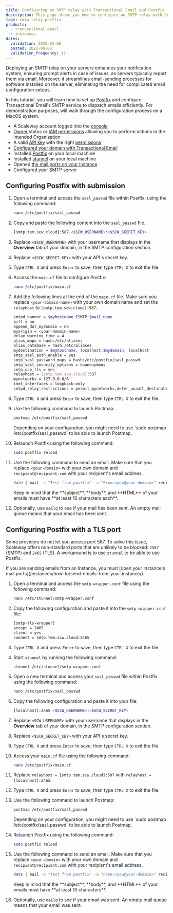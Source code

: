 ```yaml
---
title: Configuring an SMTP relay with Transactional Email and Postfix
description: This page shows you how to configure an SMTP relay with Scaleway's Transactional Email and Postfix
tags: smtp relay postfix
products:
  - transactional-email
  - instances
dates:
  validation: 2025-03-06
  posted: 2023-08-08
  validation_frequency: 12
---
```



Deploying an SMTP relay on your servers enhances your notification system, ensuring prompt alerts in case of issues, as servers typically report them via email.
Moreover, it streamlines email-sending processes for software installed on the server, eliminating the need for complicated email configuration setups.

In this tutorial, you will learn how to set up [Postfix](https://en.wikipedia.org/wiki/Postfix_(software)) and configure Transactional Email's SMTP service to dispatch emails efficiently.
For demonstration purposes, will walk through the configuration process on a MacOS system.

<Requirements />

- A Scaleway account logged into the [console](https://console.scaleway.com)
- [Owner](/iam/concepts/#owner) status or [IAM permissions](/iam/concepts/#permission) allowing you to perform actions in the intended Organization
- A valid [API key](/iam/how-to/create-api-keys/) with the right [permissions](/iam/reference-content/permission-sets/)
- [Configured your domain with Transactional Email](/transactional-email/how-to/configure-domain-with-transactional-email/)
- Installed [Postfix](https://ubuntu.com/server/docs/mail-postfix) on your local machine
- Installed [stunnel](https://www.stunnel.org/downloads.html) on your local machine
- Opened [the mail ports on your Instance](/instances/how-to/send-emails-from-your-instance/)
- Configured your SMTP server

## Configuring Postfix with submission

1. Open a terminal and access the `sasl_passwd` file within Postfix, using the following command:

    ```bash
    nano /etc/postfix/sasl_passwd
    ```
2. Copy and paste the following content into the `sasl_passwd` file.

    ```bash
    [smtp.tem.scw.cloud]:587 <$SCW_USERNAME>:<$SCW_SECRET_KEY>
    ```
3. Replace `<$SCW_USERNAME>` with your username that displays in the **Overview** tab of your domain, in the SMTP configuration section.
4. Replace `<$SCW_SECRET_KEY>` with your API's secret key.
5. Type `CTRL O` and press `Enter` to save, then type `CTRL X` to exit the file.
6. Access the `main.cf` file to configure Postfix:
    ```bash
    nano /etc/postfix/main.cf
    ```
7. Add the following lines at the end of the `main.cf` file. Make sure you replace `<your-domain-name>` with your own domain name and set the `relayhost` to `[smtp.tem.scw.cloud]:587`.

    ```bash
    smtpd_banner = $myhostname ESMTP $mail_name
    biff = no
    append_dot_mydomain = no
    myorigin = <your-domain-name>
    delay_warning_time = 4
    alias_maps = hash:/etc/aliases
    alias_database = hash:/etc/aliases
    mydestination = $myhostname, localhost.$mydomain, localhost
    smtp_sasl_auth_enable = yes
    smtp_sasl_password_maps = hash:/etc/postfix/sasl_passwd
    smtp_sasl_security_options = noanonymous
    smtp_use_tls = yes
    relayhost = [smtp.tem.scw.cloud]:587
    mynetworks = 127.0.0.0/8
    inet_interfaces = loopback-only
    smtpd_relay_restrictions = permit_mynetworks,defer_unauth_destination,reject
    ```
8. Type `CTRL O` and press `Enter` to save, then type `CTRL X` to exit the file.
9. Use the following command to launch Postmap:
    ```bash
    postmap /etc/postfix/sasl_passwd
    ```
    <Message type="tip">
     Depending on your configuration, you might need to use `sudo postmap /etc/postfix/sasl_passwd` to be able to launch Postmap.
    </Message>
10. Relaunch Postfix using the following command:
    ```bash
    sudo postfix reload
    ```
11. Use the following command to send an email. Make sure that you replace `<your-domain>` with your own domain and `recipient@recipient.com` with your recipient's email address.
    ```bash
    date | mail -s "Test from postfix" -a "From:<you@your-domain>" recipient@recipient.com
    ```

    <Message type="important">
     Keep in mind that the **subject**, **body**, and **HTML** of your emails must have **at least 10 characters each**.
    </Message>
12. Optionally, use `mailq` to see if your mail has been sent. An empty mail queue means that your email has been sent.

## Configuring Postfix with a TLS port

Some providers do not let you access port 587. To solve this issue, Scaleway offers non-standard ports that are unlikely to be blocked: `2587` (SMTP) and `2465` (TLS). A workaround is to use `stunnel` to be able to use Postfix.

<Message type="important">
 If you are sending emails from an Instance, you must [open your Instance's mail ports](/instances/how-to/send-emails-from-your-instance/).
</Message>

1. Open a terminal and access the `smtp-wrapper.conf` file using the following command:
    ```bash
    nano /etc/stunnel/smtp-wrapper.conf
    ```
2. Copy the following configuration and paste it into the `smtp-wrapper.conf` file:
    ```bash
    [smtp-tls-wrapper]
    accept = 2465
    client = yes
    connect = smtp.tem.scw.cloud:2465
    ```
3. Type `CTRL O` and press `Enter` to save, then type `CTRL X` to exit the file.
4. Start `stunnel` by running the following command:
    ```
    stunnel /etc/stunnel/smtp-wrapper.conf
    ```
5. Open a new terminal and access your `sasl_passwd` file within Postfix using the following command:
    ```bash
    nano /etc/postfix/sasl_passwd
    ```
5. Copy the following configuration and paste it into your file:
    ```bash
    [localhost]:2465 <$SCW_USERNAME>:<$SCW_SECRET_KEY>
    ```
6. Replace `<SCW_USERNAME>` with your username that displays in the **Overview** tab of your domain, in the SMTP configuration section.
7. Replace `<$SCW_SECRET_KEY>` with your API's secret key.
8. Type `CTRL O` and press `Enter` to save, then type `CTRL X` to exit the file.
9. Access your `main.cf` file using the following command:
    ```bash
    nano /etc/postfix/main.cf
    ```
8. Replace `relayhost = [smtp.tem.scw.cloud]:587` with `relayhost = [localhost]:2465`.
9. Type `CTRL O` and press `Enter` to save, then type `CTRL X` to exit the file.
10. Use the following command to launch Postmap:
    ```bash
    postmap /etc/postfix/sasl_passwd
    ```
    <Message type="tip">
     Depending on your configuration, you might need to use `sudo postmap /etc/postfix/sasl_passwd` to be able to launch Postmap.
    </Message>
11. Relaunch Postfix using the following command:
    ```bash
    sudo postfix reload
    ```
12. Use the following command to send an email. Make sure that you replace `<your-domain>` with your own domain and `recipient@recipient.com` with your recipient's email address.
    ```bash
    date | mail -s "Test from postfix" -a "From:<you@your-domain>" recipient@recipient.com
    ```

    <Message type="important">
    Keep in mind that the **subject**, **body**, and **HTML** of your emails must have **at least 10 characters**.
    </Message>
13. Optionally, use `mailq` to see if your email was sent. An empty mail queue means that your email was sent.